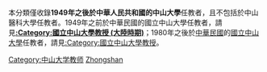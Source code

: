 本分類僅收錄'''1949年之後於中華人民共和國的中山大學'''任教者，且不包括於中山醫科大學任教者。1949年之前於中華民國的國立中山大學任教者，請見'''[[:Category:國立中山大學教授_(大陸時期)|:Category:國立中山大學教授 (大陸時期)]]'''；1980年之後於[[中華民國|中華民國]]的[[國立中山大學|國立中山大學]]任教者，請見[[:Category:國立中山大學教授|:Category:國立中山大學教授]]。

[[Category:中山大学教师|Category:中山大学教师]]
[[Category:广东高校教授|Zhongshan]]